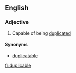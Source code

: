 ==English==

===Adjective===
{{en-adj}}

# Capable of being [[duplicate]]d

====Synonyms====
* [[duplicatable]]

[[fr:duplicable]]